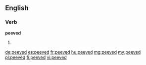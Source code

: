 ==English==

===Verb===
'''peeved'''

# {{past of|peeve}}

[[de:peeved]]
[[es:peeved]]
[[fr:peeved]]
[[hu:peeved]]
[[mg:peeved]]
[[my:peeved]]
[[pl:peeved]]
[[fi:peeved]]
[[vi:peeved]]